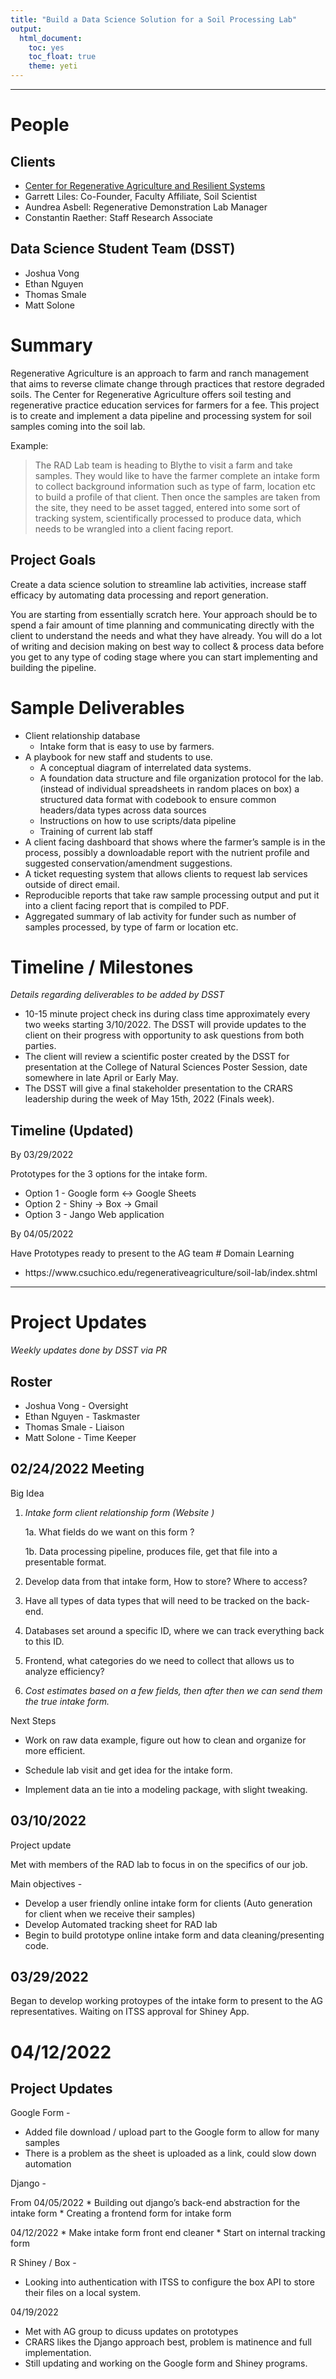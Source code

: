 ```yaml
---
title: "Build a Data Science Solution for a Soil Processing Lab"
output: 
  html_document: 
    toc: yes
    toc_float: true
    theme: yeti
---
```


----

# People

## Clients

* [Center for Regenerative Agriculture and Resilient Systems](https://www.csuchico.edu/regenerativeagriculture/)
* Garrett Liles: Co-Founder, Faculty Affiliate, Soil Scientist
* Aundrea Asbell: Regenerative Demonstration Lab Manager  
* Constantin Raether: Staff Research Associate

## Data Science Student Team (DSST)

* Joshua Vong
* Ethan Nguyen
* Thomas Smale
* Matt Solone

# Summary 
Regenerative Agriculture is an approach to farm and ranch management that aims to reverse climate change through practices that restore degraded soils. The Center for Regenerative Agriculture offers soil testing and regenerative practice education services for farmers for a fee. This project is to create and implement a data pipeline and processing system for soil samples coming into the soil lab. 

Example: 

> The RAD Lab team is heading to Blythe to visit a farm and take samples. They would like to have the farmer complete an intake form to collect background information such as type of farm, location etc to build a profile of that client. Then once the samples are taken from the site, they need to be asset tagged, entered into some sort of tracking system, scientifically processed to produce data, which needs to be wrangled into a client facing report. 


## Project Goals
Create a data science solution to streamline lab activities, increase staff efficacy by automating data processing and report generation. 

You are starting from essentially scratch here. Your approach should be to spend a fair amount of time planning and communicating directly with the client to understand the needs and what they have already. You will do a lot of writing and decision making on best way to collect & process data before you get to any type of coding stage where you can start implementing and building the pipeline. 

# Sample Deliverables

* Client relationship database
    - Intake form that is easy to use by farmers.
* A playbook for new staff and students to use. 
    - A conceptual diagram of interrelated data systems. 
    - A foundation data structure and file organization protocol for the lab. (instead of individual spreadsheets in random places on box) a structured data format with codebook to ensure common headers/data types across data sources
    - Instructions on how to use scripts/data pipeline
    - Training of current lab staff
* A client facing dashboard that shows where the farmer's sample is in the process, possibly a downloadable report with the nutrient profile and suggested conservation/amendment suggestions.
* A ticket requesting system that allows clients to request lab services outside of direct email. 
* Reproducible reports that take raw sample processing output and put it into a client facing report that is compiled to PDF. 
* Aggregated summary of lab activity for funder such as number of samples processed, by type of farm or location etc. 




# Timeline / Milestones
_Details regarding deliverables to be added by DSST_

* 10-15 minute project check ins during class time approximately every two weeks starting 3/10/2022. The DSST will provide updates to the client on their progress with opportunity to ask questions from both parties.
* The client will review a scientific poster created by the DSST for presentation at the College of Natural Sciences Poster Session, date somewhere in late April or Early May.  
* The DSST will give a final stakeholder presentation to the CRARS leadership during the week of May 15th, 2022 (Finals week). 

## Timeline (Updated)

By 03/29/2022

Prototypes for the 3 options for the intake form.

* Option 1 - Google form <-> Google Sheets
* Option 2 - Shiny -> Box -> Gmail
* Option 3 - Jango Web application

By 04/05/2022

Have Prototypes ready to present to the AG team
# Domain Learning

* https://www.csuchico.edu/regenerativeagriculture/soil-lab/index.shtml


----

# Project Updates
_Weekly updates done by DSST via PR_

## Roster 

* Joshua Vong - Oversight
* Ethan Nguyen - Taskmaster
* Thomas Smale - Liaison
* Matt Solone - Time Keeper 

## 02/24/2022 Meeting

Big Idea 

1. *Intake form client relationship form (Website )*

    1a. What fields do we want on this form ? 

    1b. Data processing pipeline, produces file, get that file into a presentable format.

2.  Develop data from that intake form, How to store? Where to access?

3.  Have all types of data types that will need to be tracked on the back-end.

4.  Databases set around a specific ID, where we can track everything back to this ID.

5.  Frontend, what categories do we need to collect that allows us to analyze efficiency?

6.  *Cost estimates based on a few fields, then after then we can send them the true intake form.*

Next Steps

- Work on raw data example, figure out how to clean and organize for more efficient. 

- Schedule lab visit and get idea for the intake form. 

- Implement data an tie into a modeling package, with slight tweaking.

## 03/10/2022

Project update

Met with members of the RAD lab to focus in on the specifics of our job.

Main objectives - 

* Develop a user friendly online intake form for clients (Auto generation for client when we receive their samples)
* Develop Automated tracking sheet for RAD lab 
* Begin to build prototype online intake form and data cleaning/presenting code. 

## 03/29/2022

Began to develop working protoypes of the intake form to present to the AG representatives.
Waiting on ITSS approval for Shiney App. 

# 04/12/2022

## Project Updates

Google Form - 

* Added file download / upload part to the Google form to allow for many samples
* There is a problem as the sheet is uploaded as a link, could slow down automation

Django -

From 04/05/2022
* Building out django's back-end abstraction for the intake form
* Creating a frontend form for intake form

04/12/2022
* Make intake form front end cleaner
* Start on internal tracking form

R Shiney / Box - 

* Looking into authentication with ITSS to configure the box API to store their files on a local system.

04/19/2022

* Met with AG group to dicuss updates on prototypes
* CRARS likes the Django approach best, problem is matinence and full implementation. 
* Still updating and working on the Google form and Shiney programs.